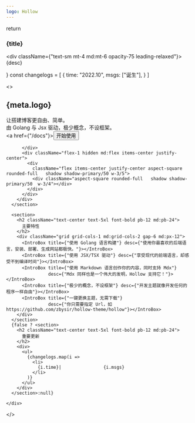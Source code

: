 ```yaml
---
logo: Hollow
---
```


  return <div className="bg-neutral rounded-md border border-base-100 p-8 md:p-12 shadow-md">
    <h3 className="font-bold text-xl">{title}</h3>
    <div className={"text-sm mt-4 md:mt-6 opacity-75 leading-relaxed"}>{desc}</div>
  </div>
}
const changelogs = [
  {
    time: "2022.10",
    msgs: ["诞生"],
  }
]

  <>
    <div className="space-y-16 md:space-y-28">
      <section className="mt-4">
        <div className="flex flex-col md:flex-row  items-center">
          <div className="flex-1">
            <h1 className="text-5xl font-bold" id="">
              {meta.logo}
            </h1>
            <div className="text-5xl font-bold pt-8">
              让搭建博客更自由、简单。
            </div>
            <div className="text-2xl font-bold pt-8 opacity-75">
              由 Golang 与 Jsx 驱动，极少概念，不设框架。
            </div>
            <div className="font-bold pt-8">
              <a href={"/docs"}><button className="btn btn-primary shadow-lg shadow-primary/50">开始使用</button></a>
            </div>

          </div>
          <div className="flex-1 hidden md:flex items-center justify-center">
            <div
              className="flex items-center justify-center aspect-square rounded-full   shadow shadow-primary/50 w-3/5">
              <div className="aspect-square rounded-full   shadow shadow-primary/50  w-3/4"></div>
            </div>
          </div>
        </div>
      </section>

      <section>
        <h2 className="text-center text-5xl font-bold pb-12 md:pb-24">
          主要特性
        </h2>
        <div className="grid grid-cols-1 md:grid-cols-2 gap-6 md:px-12">
          <IntroBox title={"使用 Golang 语言构建"} desc={"使用你最喜欢的后端语言，安装、部署、生成网站都极快。"}></IntroBox>
          <IntroBox title={"使用 JSX/TSX 驱动"} desc={"享受现代的前端语言，却感受不到编译时间"}></IntroBox>
          <IntroBox title={"使用 Markdown 语言创作你的内容，同时支持 Mdx"}
                    desc={"Mdx 同样也是一个伟大的发明，Hollow 支持它！"}></IntroBox>
          <IntroBox title={"极少的概念，不设框架"} desc={"开发主题就像开发任何的程序一样自由"}></IntroBox>
          <IntroBox title={"一键更换主题，无需下载"}
                    desc={"你只需要指定 Url，如 https://github.com/zbysir/hollow-theme/hollow"}></IntroBox>
        </div>
      </section>
      {false ? <section>
        <h2 className="text-center text-5xl font-bold pb-12 md:pb-24">
          重要更新
        </h2>
        <div>
          <ul>
            {changelogs.map(i =>
              <li>
                {i.time}|                {i.msgs}
              </li>
            )}
          </ul>
        </div>
      </section>:null}

    </div>
  </>

